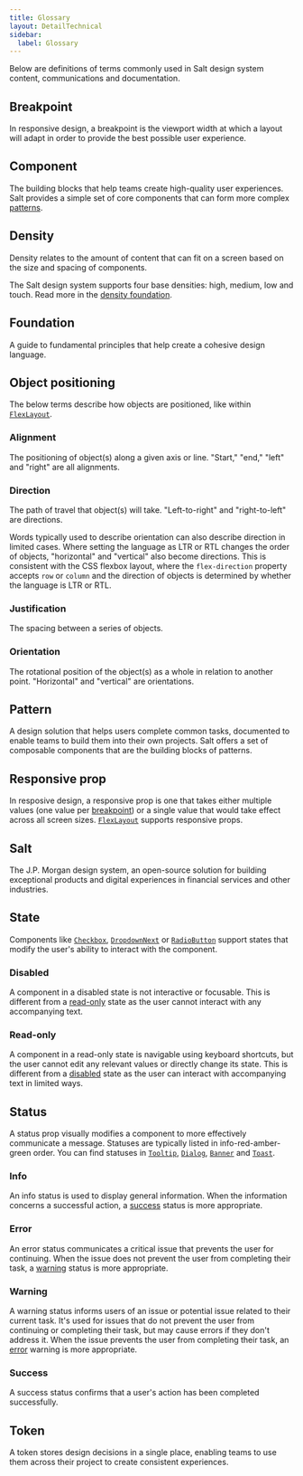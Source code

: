 ```yaml
---
title: Glossary
layout: DetailTechnical
sidebar:
  label: Glossary
---
```


Below are definitions of terms commonly used in Salt design system content, communications and documentation.

## Breakpoint

In responsive design, a breakpoint is the viewport width at which a layout will adapt in order to provide the best possible user experience.

## Component

The building blocks that help teams create high-quality user experiences. Salt provides a simple set of core components that can form more complex [patterns](#pattern).

## Density

Density relates to the amount of content that can fit on a screen based on the size and spacing of components.

The Salt design system supports four base densities: high, medium, low and touch. Read more in the [density foundation](/salt/foundations/density).

## Foundation

A guide to fundamental principles that help create a cohesive design language.

## Object positioning

The below terms describe how objects are positioned, like within [`FlexLayout`](/salt/components/flex-layout).

### Alignment

The positioning of object(s) along a given axis or line. "Start," "end," "left" and "right" are all alignments.

### Direction

The path of travel that object(s) will take. "Left-to-right" and "right-to-left" are directions.

Words typically used to describe orientation can also describe direction in limited cases. Where setting the language as LTR or RTL changes the order of objects, "horizontal" and "vertical" also become directions. This is consistent with the CSS flexbox layout, where the `flex-direction` property accepts `row` or `column` and the direction of objects is determined by whether the language is LTR or RTL.

### Justification

The spacing between a series of objects.

### Orientation

The rotational position of the object(s) as a whole in relation to another point. "Horizontal" and "vertical" are orientations.

## Pattern

A design solution that helps users complete common tasks, documented to enable teams to build them into their own projects. Salt offers a set of composable components that are the building blocks of patterns.

## Responsive prop

In resposive design, a responsive prop is one that takes either multiple values (one value per [breakpoint](#breakpoint)) or a single value that would take effect across all screen sizes. [`FlexLayout`](/salt/components/flex-layout) supports responsive props.

## Salt

The J.P. Morgan design system, an open-source solution for building exceptional products and digital experiences in financial services and other industries.

## State

Components like [`Checkbox`](/salt/components/checkbox), [`DropdownNext`](/salt/components/dropdown) or [`RadioButton`](/salt/components/radio-button) support states that modify the user's ability to interact with the component.

### Disabled

A component in a disabled state is not interactive or focusable. This is different from a [read-only](#read-only) state as the user cannot interact with any accompanying text.

### Read-only

A component in a read-only state is navigable using keyboard shortcuts, but the user cannot edit any relevant values or directly change its state. This is different from a [disabled](#disabled) state as the user can interact with accompanying text in limited ways.

## Status

A status prop visually modifies a component to more effectively communicate a message. Statuses are typically listed in info-red-amber-green order. You can find statuses in [`Tooltip`](/salt/components/tooltip), [`Dialog`](/salt/components/dialog), [`Banner`](/salt/components/banner) and [`Toast`](/salt/components/toast).

### Info

An info status is used to display general information. When the information concerns a successful action, a [success](#success) status is more appropriate.

### Error

An error status communicates a critical issue that prevents the user for continuing. When the issue does not prevent the user from completing their task, a [warning](#warning) status is more appropriate.

### Warning

A warning status informs users of an issue or potential issue related to their current task. It's used for issues that do not prevent the user from continuing or completing their task, but may cause errors if they don't address it. When the issue prevents the user from completing their task, an [error](#error) warning is more appropriate.

### Success

A success status confirms that a user's action has been completed successfully.

## Token

A token stores design decisions in a single place, enabling teams to use them across their project to create consistent experiences.
